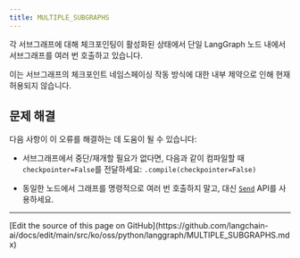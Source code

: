 ```yaml
---
title: MULTIPLE_SUBGRAPHS
---
```



<AlphaCallout />

각 서브그래프에 대해 체크포인팅이 활성화된 상태에서 단일 LangGraph 노드 내에서 서브그래프를 여러 번 호출하고 있습니다.

이는 서브그래프의 체크포인트 네임스페이싱 작동 방식에 대한 내부 제약으로 인해 현재 허용되지 않습니다.

## 문제 해결

다음 사항이 이 오류를 해결하는 데 도움이 될 수 있습니다:

* 서브그래프에서 중단/재개할 필요가 없다면, 다음과 같이 컴파일할 때 `checkpointer=False`를 전달하세요: `.compile(checkpointer=False)`




* 동일한 노드에서 그래프를 명령적으로 여러 번 호출하지 말고, 대신 [`Send`](/oss/python/langgraph/graph-api#send) API를 사용하세요.

---

<Callout icon="pen-to-square" iconType="regular">
  [Edit the source of this page on GitHub](https://github.com/langchain-ai/docs/edit/main/src/ko/oss/python/langgraph/MULTIPLE_SUBGRAPHS.mdx)
</Callout>
